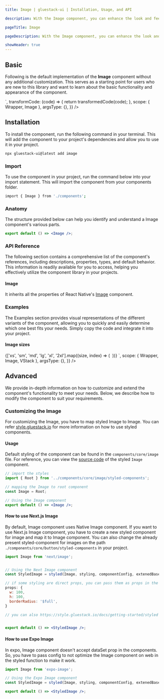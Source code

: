 ```yaml
---
title: Image | gluestack-ui | Installation, Usage, and API

description: With the Image component, you can enhance the look and feel of your app or website by incorporating compelling imagery.

pageTitle: Image

pageDescription: With the Image component, you can enhance the look and feel of your app or website by incorporating compelling imagery.

showHeader: true
---
```



<Meta title="components/Media And Icons/Image" />



## Basic

Following is the default implementation of the **Image** component without any additional customization. This serves as a starting point for users who are new to this library and want to learn about the basic functionality and appearance of the component.

<AppProvider>
  <CodePreview
    showComponentRenderer={true}
    showArgsController={false}
    metaData={{
      code: ` 
 <Image
  w={100}
  h={100}
  source={{
    uri: 'https://cdn.pixabay.com/photo/2015/04/23/22/00/tree-736885__480.jpg',
  }}
  fallbackSource={{
    uri: 'https://images.unsplash.com/photo-1575936123452-b67c3203c357?ixlib=rb-4.0.3&ixid=MnwxMjA3fDB8MHxzZWFyY2h8Mnx8aW1hZ2V8ZW58MHx8MHx8&w=1000&q=80',
  }}
/>
    `,
      transformCode: (code) => {
        return transformedCode(code);
      },
      scope: { Wrapper, Image },
      argsType: {},
    }}
  />
</AppProvider>

## Installation

To install the component, run the following command in your terminal. This will add the component to your project's dependencies and allow you to use it in your project.

```bash
npx gluestack-ui@latest add image
```

### Import

To use the component in your project, run the command below into your import statement. This will import the component from your components folder.

```bash
import { Image } from './components';
```

### Anatomy

The structure provided below can help you identify and understand a Image component's various parts.

```jsx
export default () => <Image />;
```

### API Reference

The following section contains a comprehensive list of the component's references, including descriptions, properties, types, and default behavior. This information is readily available for you to access, helping you effectively utilize the component library in your projects.

#### Image

It inherits all the properties of React Native's [Image](https://reactnative.dev/docs/image#props) component.

### Examples

The Examples section provides visual representations of the different variants of the component, allowing you to quickly and easily determine which one best fits your needs. Simply copy the code and integrate it into your project.

#### Image sizes

<AppProvider>
  <CodePreview
    showComponentRenderer={true}
    showArgsController={false}
    metaData={{
      code: `
<VStack space="md" alignItems="center">
  {['xs', 'sm', 'md', 'lg', 'xl', '2xl'].map((size, index) => (
    <Image
      source={{
        uri: "https://images.unsplash.com/photo-1494790108377-be9c29b29330?ixlib=rb-1.2.1&ixid=MnwxMjA3fDB8MHxwaG90by1wYWdlfHx8fGVufDB8fHx8&auto=format&fit=crop&w=687&q=80",
      }}
      size={size}
      borderRadius={"$full"}
      fallbackSource={{
        uri: "https://images.unsplash.com/photo-1575936123452-b67c3203c357?ixlib=rb-4.0.3&ixid=MnwxMjA3fDB8MHxzZWFyY2h8Mnx8aW1hZ2V8ZW58MHx8MHx8&w=1000&q=80",
      }}
      key={index}
    />
  ))}
</VStack>
`,
      scope: { Wrapper, Image, VStack },
      argsType: {},
    }}
  />
</AppProvider>

## Advanced

We provide in-depth information on how to customize and extend the component's functionality to meet your needs. Below, we describe how to modify the component to suit your requirements.

### Customizing the Image

For customizing the Image, you have to map styled Image to Image. You can refer [style.gluestack.io](https://style.gluestack.io/) for more information on how to use styled components.

#### Usage

Default styling of the component can be found in the `components/core/image` file. For reference, you can view the [source code](https://github.com/gluestack/gluestack-ui/blob/development/example/storybook/src/components/Image/index.tsx) of the styled `Image` component.

```jsx
// import the styles
import { Root } from '../components/core/image/styled-components';

// mapping the Image to root component
const Image = Root;

// Using the Image component
export default () => <Image />;
```

#### How to use Next.js Image

By default, Image component uses Native Image component. If you want to use Next.js Image component, you have to create a new styled component for image and map it to Image component. You can also change the already present styled-component for images on the path `./components/core/button/styled-components` in your project.

```jsx
import Image from 'next/image';


// Using the Next Image component
const StyledImage = styled(Image, styling, componentConfig, extenedBaseConfig);

// if some styling are direct props, you can pass them as props in the styling
props: {
  w: 100,
  h: 100,
  borderRadius: '$full',
}

// you can also https://style.gluestack.io/docs/getting-started/styled to style the component


export default () => <StyledImage />;
```

#### How to use Expo Image

In expo, Image component doesn't accept dataSet prop in the components. So, you have to pass config to not optimize the Image component on web in the styled function to make it work.

```jsx
import Image from 'expo-image';

// Using the Expo Image component
const StyledImage = styled(Image, styling, componentConfig, extenedBaseConfig);

export default () => <StyledImage />;
```
